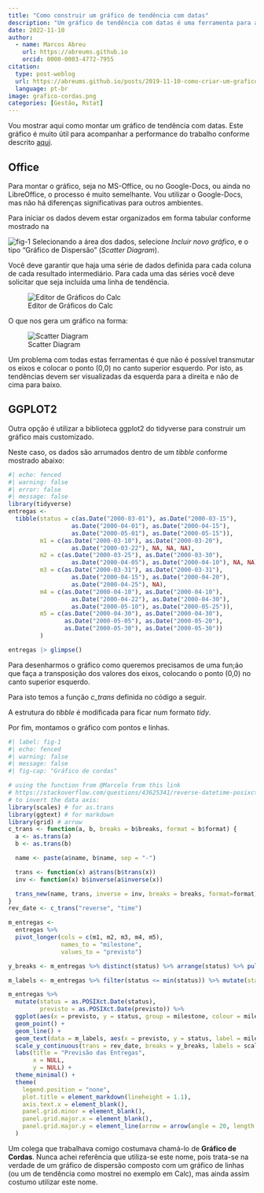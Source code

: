 ```yaml
---
title: "Como construir um gráfico de tendência com datas"
description: "Um gráfico de tendência com datas é uma ferramenta para ajudar na análise da performance do trabalho."
date: 2022-11-10
author: 
  - name: Marcos Abreu
    url: https://abreums.github.io
    orcid: 0000-0003-4772-7955
citation:
  type: post-weblog
  url: https://abreums.github.io/posts/2019-11-10-como-criar-um-grafico-de-cordas/
  language: pt-br
image: grafico-cordas.png
categories: [Gestão, Rstat]
---
```


Vou mostrar aqui como montar um gráfico de tendência com datas. Este gráfico é muito útil para acompanhar a performance do trabalho conforme descrito [aqui](https://abreums.github.io/posts/2019-11-10-rastreando-a-performance-do-trabalho/).

## Office

Para montar o gráfico, seja no MS-Office, ou no Google-Docs, ou ainda no LibreOffice, o processo é muito semelhante. Vou utilizar o Google-Docs, mas não há diferenças significativas para outros ambientes.

Para iniciar os dados devem estar organizados em forma tabular conforme mostrado na

![fig-1](fig-1.png) Selecionando a área dos dados, selecione *Incluir novo gráfico*, e o tipo "Gráfico de Dispersão" (*Scatter Diagram*).

Você deve garantir que haja uma série de dados definida para cada coluna de cada resultado intermediário. Para cada uma das séries você deve solicitar que seja incluída uma linha de tendência.

![Editor de Gráficos do Calc](fig-2.png)

O que nos gera um gráfico na forma:

![Scatter Diagram](grafico-cordas.png)

Um problema com todas estas ferramentas é que não é possível transmutar os eixos e colocar o ponto (0,0) no canto superior esquerdo. Por isto, as tendências devem ser visualizadas da esquerda para a direita e não de cima para baixo.

## GGPLOT2

Outra opção é utilizar a biblioteca ggplot2 do tidyverse para construir um gráfico mais customizado.

Neste caso, os dados são arrumados dentro de um _tibble_ conforme mostrado abaixo:


```r
#| echo: fenced
#| warning: false
#| error: false
#| message: false
library(tidyverse)
entregas <- 
  tibble(status = c(as.Date("2000-03-01"), as.Date("2000-03-15"), 
                  as.Date("2000-04-01"), as.Date("2000-04-15"), 
                  as.Date("2000-05-01"), as.Date("2000-05-15")),
         m1 = c(as.Date("2000-03-10"), as.Date("2000-03-20"), 
                  as.Date("2000-03-22"), NA, NA, NA),
         m2 = c(as.Date("2000-03-25"), as.Date("2000-03-30"), 
                  as.Date("2000-04-05"), as.Date("2000-04-10"), NA, NA),
         m3 = c(as.Date("2000-03-31"), as.Date("2000-03-31"), 
                  as.Date("2000-04-15"), as.Date("2000-04-20"), 
                  as.Date("2000-04-25"), NA),
         m4 = c(as.Date("2000-04-10"), as.Date("2000-04-10"), 
                  as.Date("2000-04-22"), as.Date("2000-04-30"), 
                  as.Date("2000-05-10"), as.Date("2000-05-25")),
         m5 = c(as.Date("2000-04-30"), as.Date("2000-04-30"),
                as.Date("2000-05-05"), as.Date("2000-05-20"),
                as.Date("2000-05-30"), as.Date("2000-05-30"))
         )

entregas |> glimpse()
```

Para desenharmos o gráfico como queremos precisamos de uma fun;áo que faça a transposição dos valores dos eixos, colocando o ponto (0,0) no canto superior esquerdo. 

Para isto temos a função _c_trans_ definida no código a seguir.

A estrutura do _tibble_ é modificada para ficar num formato _tidy_.

Por fim, montamos o gráfico com pontos e linhas.


```r
#| label: fig-1
#| echo: fenced
#| warning: false
#| message: false
#| fig-cap: "Gráfico de cordas"

# using the function from @Marcelo from this link 
# https://stackoverflow.com/questions/43625341/reverse-datetime-posixct-data-axis-in-ggplot 
# to invert the data axis: 
library(scales) # for as.trans
library(ggtext) # for markdown
library(grid) # arrow
c_trans <- function(a, b, breaks = b$breaks, format = b$format) {
  a <- as.trans(a)
  b <- as.trans(b)

  name <- paste(a$name, b$name, sep = "-")

  trans <- function(x) a$trans(b$trans(x))
  inv <- function(x) b$inverse(a$inverse(x))

  trans_new(name, trans, inverse = inv, breaks = breaks, format=format)
}
rev_date <- c_trans("reverse", "time")

m_entregas <- 
  entregas %>% 
  pivot_longer(cols = c(m1, m2, m3, m4, m5),
               names_to = "milestone", 
               values_to = "previsto")

y_breaks <- m_entregas %>% distinct(status) %>% arrange(status) %>% pull() %>% as.POSIXct.Date()

m_labels <- m_entregas %>% filter(status <= min(status)) %>% mutate(status = as.POSIXct.Date(status - 2), previsto = as.POSIXct.Date(previsto + 3))

m_entregas %>% 
  mutate(status = as.POSIXct.Date(status),
         previsto = as.POSIXct.Date(previsto)) %>% 
  ggplot(aes(x = previsto, y = status, group = milestone, colour = milestone)) +
  geom_point() +
  geom_line() +
  geom_text(data = m_labels, aes(x = previsto, y = status, label = milestone)) +
  scale_y_continuous(trans = rev_date, breaks = y_breaks, labels = scales::date_format()) +
  labs(title = "Previsão das Entregas",
       x = NULL,
       y = NULL) +
  theme_minimal() +
  theme(
    legend.position = "none",
    plot.title = element_markdown(lineheight = 1.1),
    axis.text.x = element_blank(),
    panel.grid.minor = element_blank(),
    panel.grid.major.x = element_blank(),
    panel.grid.major.y = element_line(arrow = arrow(angle = 20, length = unit(0.1, "inches"), type = "closed"))
  ) 

```

Um colega que trabalhava comigo costumava chamá-lo de **Gráfico de Cordas**.  Nunca achei referência que utiliza-se este nome, pois trata-se na verdade de um gráfico de dispersão composto com um gráfico de linhas (ou um de tendência como mostrei no exemplo em Calc), mas ainda assim costumo utilizar este nome.